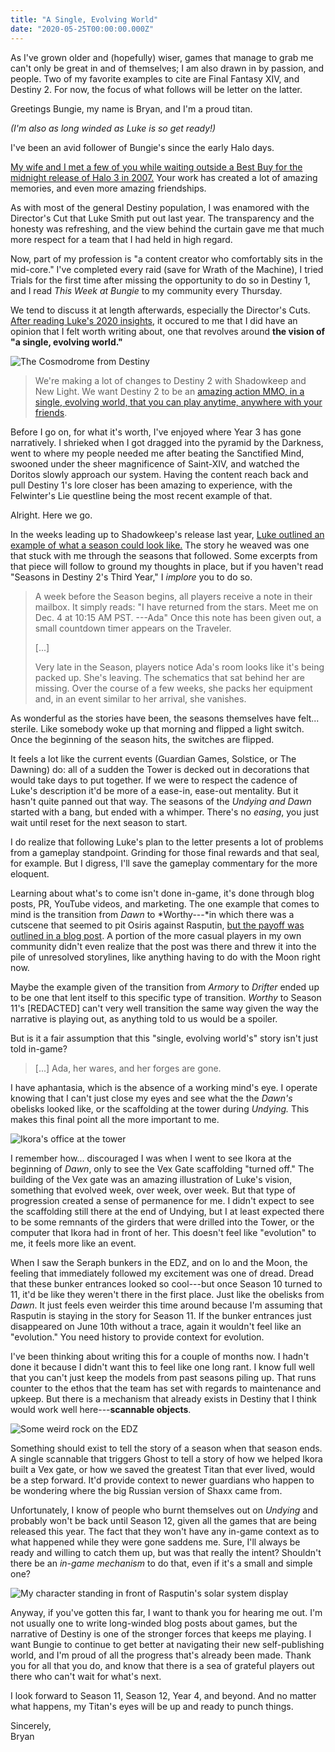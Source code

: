 ```yaml
---
title: "A Single, Evolving World"
date: "2020-05-25T00:00:00.000Z"
---
```


As I've grown older and (hopefully) wiser, games that manage to grab me can't only be great in and of themselves; I am also drawn in by passion, and people. Two of my favorite examples to cite are Final Fantasy XIV, and Destiny 2. For now, the focus of what follows will be letter on the latter.

Greetings Bungie, my name is Bryan, and I'm a proud titan.

*(I'm also as long winded as Luke is so get ready!)*

I've been an avid follower of Bungie's since the early Halo days.

[My wife and I met a few of you while waiting outside a Best Buy for the midnight release of Halo 3 in 2007.](https://www.flickr.com/photos/avalonstar/1445281786/in/album-72157604546111698/%20) Your work has created a lot of amazing memories, and even more amazing friendships.

As with most of the general Destiny population, I was enamored with the Director's Cut that Luke Smith put out last year. The transparency and the honesty was refreshing, and the view behind the curtain gave me that much more respect for a team that I had held in high regard.

Now, part of my profession is "a content creator who comfortably sits in the mid-core." I've completed every raid (save for Wrath of the Machine), I tried Trials for the first time after missing the opportunity to do so in Destiny 1, and I read *This Week at Bungie* to my community every Thursday.

We tend to discuss it at length afterwards, especially the Director's Cuts. [After reading Luke's 2020 insights](https://www.bungie.net/en/News/Article/48758), it occured to me that I did have an opinion that I felt worth writing about, one that revolves around **the vision of "a single, evolving world."**

![The Cosmodrome from Destiny](/images/posts/2020/single-evolving-world/cosmodrome.png)

> We're making a lot of changes to Destiny 2 with Shadowkeep and New Light. We want Destiny 2 to be an [amazing action MMO, in a single, evolving world, that you can play anytime, anywhere with your friends](https://www.youtube.com/watch?v=WVk4PkTG99o).

Before I go on, for what it's worth, I've enjoyed where Year 3 has gone narratively. I shrieked when I got dragged into the pyramid by the Darkness, went to where my people needed me after beating the Sanctified Mind, swooned under the sheer magnificence of Saint-XIV, and watched the Doritos slowly approach our system. Having the content reach back and pull Destiny 1's lore closer has been amazing to experience, with the Felwinter's Lie questline being the most recent example of that.

Alright. Here we go.

In the weeks leading up to Shadowkeep's release last year, [Luke outlined an example of what a season could look like.](https://www.bungie.net/en/Explore/Detail/News/48097) The story he weaved was one that stuck with me through the seasons that followed. Some excerpts from that piece will follow to ground my thoughts in place, but if you haven't read "Seasons in Destiny 2's Third Year," I *implore* you to do so.

> A week before the Season begins, all players receive a note in their mailbox. It simply reads: "I have returned from the stars. Meet me on Dec. 4 at 10:15 AM PST. ---Ada" Once this note has been given out, a small countdown timer appears on the Traveler.
> 
> [...]
> 
> Very late in the Season, players notice Ada's room looks like it's being packed up. She's leaving. The schematics that sat behind her are missing. Over the course of a few weeks, she packs her equipment and, in an event similar to her arrival, she vanishes.

As wonderful as the stories have been, the seasons themselves have felt... sterile. Like somebody woke up that morning and flipped a light switch. Once the beginning of the season hits, the switches are flipped.

It feels a lot like the current events (Guardian Games, Solstice, or The Dawning) do: all of a sudden the Tower is decked out in decorations that would take days to put together. If we were to respect the cadence of Luke's description it'd be more of a ease-in, ease-out mentality. But it hasn't quite panned out that way. The seasons of the *Undying and Dawn* started with a bang, but ended with a whimper. There's no *easing*, you just wait until reset for the next season to start.

I do realize that following Luke's plan to the letter presents a lot of problems from a gameplay standpoint. Grinding for those final rewards and that seal, for example. But I digress, I'll save the gameplay commentary for the more eloquent.

Learning about what's to come isn't done in-game, it's done through blog posts, PR, YouTube videos, and marketing. The one example that comes to mind is the transition from *Dawn* to *Worthy---*in which there was a cutscene that seemed to pit Osiris against Rasputin, [but the payoff was outlined in a blog post](https://www.bungie.net/en/Explore/Detail/News/48506). A portion of the more casual players in my own community didn't even realize that the post was there and threw it into the pile of unresolved storylines, like anything having to do with the Moon right now.

Maybe the example given of the transition from *Armory* to *Drifter* ended up to be one that lent itself to this specific type of transition. *Worthy* to Season 11's [REDACTED] can't very well transition the same way given the way the narrative is playing out, as anything told to us would be a spoiler.

But is it a fair assumption that this "single, evolving world's" story isn't just told in-game?

> [...] Ada, her wares, and her forges are gone.

I have aphantasia, which is the absence of a working mind's eye. I operate knowing that I can't just close my eyes and see what the the *Dawn's* obelisks looked like, or the scaffolding at the tower during *Undying.* This makes this final point all the more important to me.

![Ikora's office at the tower](/images/posts/2020/single-evolving-world/office.png)

I remember how... discouraged I was when I went to see Ikora at the beginning of *Dawn*, only to see the Vex Gate scaffolding "turned off." The building of the Vex gate was an amazing illustration of Luke's vision, something that evolved week, over week, over week. But that type of progression created a sense of permanence for me. I didn't expect to see the scaffolding still there at the end of Undying, but I at least expected there to be some remnants of the girders that were drilled into the Tower, or the computer that Ikora had in front of her. This doesn't feel like "evolution" to me, it feels more like an event.

When I saw the Seraph bunkers in the EDZ, and on Io and the Moon, the feeling that immediately followed my excitement was one of dread. Dread that these bunker entrances looked so cool---but once Season 10 turned to 11, it'd be like they weren't there in the first place. Just like the obelisks from *Dawn*. It just feels even weirder this time around because I'm assuming that Rasputin is staying in the story for Season 11. If the bunker entrances just disappeared on June 10th without a trace, again it wouldn't feel like an "evolution." You need history to provide context for evolution.

I've been thinking about writing this for a couple of months now. I hadn't done it because I didn't want this to feel like one long rant. I know full well that you can't just keep the models from past seasons piling up. That runs counter to the ethos that the team has set with regards to maintenance and upkeep. But there is a mechanism that already exists in Destiny that I think would work well here---**scannable objects**.

![Some weird rock on the EDZ](/images/posts/2020/single-evolving-world/rock.png)

Something should exist to tell the story of a season when that season ends. A single scannable that triggers Ghost to tell a story of how we helped Ikora built a Vex gate, or how we saved the greatest Titan that ever lived, would be a step forward. It'd provide context to newer guardians who happen to be wondering where the big Russian version of Shaxx came from.

Unfortunately, I know of people who burnt themselves out on *Undying* and probably won't be back until Season 12, given all the games that are being released this year. The fact that they won't have any in-game context as to what happened while they were gone saddens me. Sure, I'll always be ready and willing to catch them up, but was that really the intent? Shouldn't there be an *in-game mechanism* to do that, even if it's a small and simple one?

![My character standing in front of Rasputin's solar system display](/images/posts/2020/single-evolving-world/rasputin.png)

Anyway, if you've gotten this far, I want to thank you for hearing me out. I'm not usually one to write long-winded blog posts about games, but the narrative of Destiny is one of the stronger forces that keeps me playing. I want Bungie to continue to get better at navigating their new self-publishing world, and I'm proud of all the progress that's already been made. Thank you for all that you do, and know that there is a sea of grateful players out there who can't wait for what's next.

I look forward to Season 11, Season 12, Year 4, and beyond. And no matter what happens, my Titan's eyes will be up and ready to punch things.

Sincerely,  
Bryan
